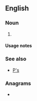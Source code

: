 {{also|Appendix:Variations of "ps"}}
==English==

===Noun===
{{head|en|noun form}}

# {{plural of|en|p}}

====Usage notes====
{{U:en:plurals of letters}}

===See also===
* [[P's]]

===Anagrams===
* {{anagrams|en|a=ps|S&P|SP|Sp|s.p.|s/p|sp}}